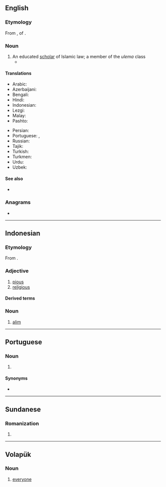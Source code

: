 {{also|Alım|alım|âlim}}
==English==

===Etymology===
From {{der|en|ar|عَالِم}}, {{ar-active participle|nocat=1|lc=1|noderived=1}} of {{m|ar|عَلِمَ|t=to know}}.

===Noun===
{{en-noun|ulama|alims}}

# An educated [[scholar]] of Islamic law; a member of the ''ulema'' class
#* {{quote-journal|2007|February 25|Carla Power|A Secret History|New York Times|url=http://www.nytimes.com/2007/02/25/magazine/25wwlnEssay.t.html
|passage=Akram is a working '''alim''', lecturing in mosques and universities and dispensing fatwas on issues like inheritance and divorce.}}

====Translations====
{{trans-top|scholar of Islamic law}}
* Arabic: {{t+|ar|عَالِم|m}}
* Azerbaijani: {{t+|az|alim}}
* Bengali: {{t|bn|আলিম}}
* Hindi: {{t+|hi|आलिम|m}}
* Indonesian: {{t+|id|alim}}
* Lezgi: {{t|lez|алим}}
* Malay: {{t|ms|alim}}
* Pashto: {{t+|ps|عالم|m|tr='ālim}}
{{trans-mid}}
* Persian: {{t+|fa|عالم|tr='âlem|sc=fa-Arab}}
* Portuguese: {{t|pt|ulemá|m}}, {{t|pt|alim|m}}
* Russian: {{t+|ru|али́м|m|sc=Cyrl}}
* Tajik: {{t|tg|олим}}
* Turkish: {{t+|tr|alim|alt=âlim}}
* Turkmen: {{t+|tk|alym}}
* Urdu: {{t+|ur|عالم|m|tr='ālim}}
* Uzbek: {{t+|uz|olim}}
{{trans-bottom}}

====See also====
* {{pedialite|Ulema}}

===Anagrams===
* {{anagrams|en|a=ailm|Liam|Lima|Mali|Mila|lima|mail|mali}}

----

==Indonesian==

===Etymology===
From {{der|id|ar|عَالِم}}.

===Adjective===
{{head|id|adjective}}

# [[pious]]
# [[religious]]

====Derived terms====
{{der3|lang=id
|{{l|id|alim ulama}}
|{{l|id|sealim}}
|{{l|id|kealiman}}
}}

===Noun===
{{head|id|noun}}

# [[alim#English|alim]]

----

==Portuguese==

===Noun===
{{pt-noun|m}}

# {{lb|pt|Islam}} {{l|en|alim}} {{gloss|scholar of Islamic law}}

====Synonyms====
* {{l|pt|ulemá}}

----

==Sundanese==

===Romanization===
{{su-rom}}

# {{su-romanization of|ᮃᮜᮤᮙ᮪}}

----

==Volapük==

===Noun===
{{head|vo|noun|plural|alims}}

# [[everyone]]
